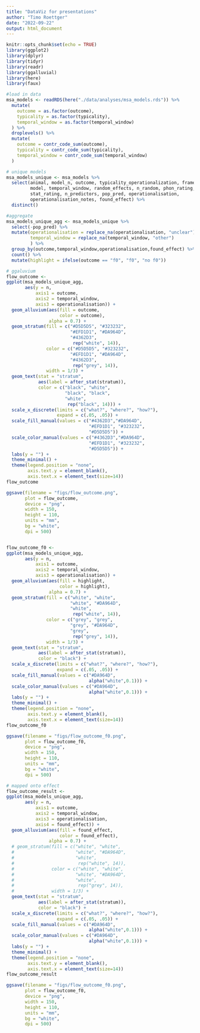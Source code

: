 ```yaml
---
title: "DataViz for presentations"
author: "Timo Roettger"
date: "2022-09-22"
output: html_document
---
```


```r
knitr::opts_chunk$set(echo = TRUE)
library(ggplot2)
library(dplyr)
library(tidyr)
library(readr)
library(ggalluvial)
library(here)
library(faux)

```

```r

#load in data
msa_models <- readRDS(here("./data/analyses/msa_models.rds")) %>%
  mutate(
    outcome = as.factor(outcome),
    typicality = as.factor(typicality),
    temporal_window = as.factor(temporal_window)
  ) %>%
  droplevels() %>%
  mutate(
    outcome = contr_code_sum(outcome),
    typicality = contr_code_sum(typicality),
    temporal_window = contr_code_sum(temporal_window)
  )

# unique models
msa_models_unique <- msa_models %>%
  select(animal, model_n, outcome, typicality_operationalization, framework, 
         model, temporal_window, random_effects, n_random, phon_rating, 
         stat_rating, n_predictors, pop_pred, operationalisation, 
         operationalisation_notes, found_effect) %>%
  distinct()

#aggregate
msa_models_unique_agg <- msa_models_unique %>% 
  select(-pop_pred) %>% 
  mutate(operationalisation = replace_na(operationalisation, "unclear"),
         temporal_window = replace_na(temporal_window, "other")
         ) %>% 
  group_by(outcome,temporal_window,operationalisation,found_effect) %>% 
  count() %>% 
  mutate(highlight = ifelse(outcome == "f0", "f0", "no f0"))

# ggaluvium 
flow_outcome <- 
ggplot(msa_models_unique_agg,
       aes(y = n, 
           axis1 = outcome, 
           axis2 = temporal_window,
           axis3 = operationalisation)) +
  geom_alluvium(aes(fill = outcome,
                    color = outcome),
                alpha = 0.7) +
  geom_stratum(fill = c("#D5D5D5", "#323232",
                        "#EFD1D1", "#DA964D",
                        "#4362D3",
                         rep("white", 14)),
               color = c("#D5D5D5", "#323232",
                        "#EFD1D1", "#DA964D",
                        "#4362D3",
                         rep("grey", 14)), 
               width = 1/3) +
  geom_text(stat = "stratum", 
            aes(label = after_stat(stratum)),
            color = c("black", "white",
                      "black", "black",
                      "white",
                       rep("black", 14))) +
  scale_x_discrete(limits = c("what?", "where?", "how?"), 
                   expand = c(.05, .05)) +
  scale_fill_manual(values = c("#4362D3","#DA964D",
                               "#EFD1D1", "#323232",
                               "#D5D5D5")) +
  scale_color_manual(values = c("#4362D3","#DA964D",
                               "#EFD1D1", "#323232",
                               "#D5D5D5")) +
  labs(y = "") +
  theme_minimal() +
  theme(legend.position = "none",
        axis.text.y = element_blank(),
        axis.text.x = element_text(size=14))
flow_outcome

ggsave(filename = "figs/flow_outcome.png",
       plot = flow_outcome,
       device = "png",
       width = 150, 
       height = 110,
       units = "mm", 
       bg = "white",
       dpi = 500)


flow_outcome_f0 <- 
ggplot(msa_models_unique_agg,
       aes(y = n, 
           axis1 = outcome, 
           axis2 = temporal_window,
           axis3 = operationalisation)) +
  geom_alluvium(aes(fill = highlight,
                    color = highlight),
                alpha = 0.7) +
  geom_stratum(fill = c("white", "white",
                        "white", "#DA964D",
                        "white",
                         rep("white", 14)),
               color = c("grey", "grey",
                        "grey", "#DA964D",
                        "grey",
                         rep("grey", 14)), 
               width = 1/3) +
  geom_text(stat = "stratum", 
            aes(label = after_stat(stratum)),
            color = "black") +
  scale_x_discrete(limits = c("what?", "where?", "how?"), 
                   expand = c(.05, .05)) +
  scale_fill_manual(values = c("#DA964D",
                               alpha("white",0.1))) +
  scale_color_manual(values = c("#DA964D",
                               alpha("white",0.1))) +
  labs(y = "") +
  theme_minimal() +
  theme(legend.position = "none",
        axis.text.y = element_blank(),
        axis.text.x = element_text(size=14))
flow_outcome_f0

ggsave(filename = "figs/flow_outcome_f0.png",
       plot = flow_outcome_f0,
       device = "png",
       width = 150, 
       height = 110,
       units = "mm", 
       bg = "white",
       dpi = 500)

# mapped onto effect
flow_outcome_result <- 
ggplot(msa_models_unique_agg,
       aes(y = n, 
           axis1 = outcome, 
           axis2 = temporal_window,
           axis3 = operationalisation,
           axis4 = found_effect)) +
  geom_alluvium(aes(fill = found_effect,
                    color = found_effect),
                alpha = 0.7) +
  # geom_stratum(fill = c("white", "white",
  #                       "white", "#DA964D",
  #                       "white",
  #                        rep("white", 14)),
  #              color = c("white", "white",
  #                       "white", "#DA964D",
  #                       "white",
  #                        rep("grey", 14)), 
  #              width = 1/3) +
  geom_text(stat = "stratum", 
            aes(label = after_stat(stratum)),
            color = "black") +
  scale_x_discrete(limits = c("what?", "where?", "how?"), 
                   expand = c(.05, .05)) +
  scale_fill_manual(values = c("#DA964D",
                               alpha("white",0.1))) +
  scale_color_manual(values = c("#DA964D",
                               alpha("white",0.1))) +
  labs(y = "") +
  theme_minimal() +
  theme(legend.position = "none",
        axis.text.y = element_blank(),
        axis.text.x = element_text(size=14))
flow_outcome_result

ggsave(filename = "figs/flow_outcome_f0.png",
       plot = flow_outcome_f0,
       device = "png",
       width = 150, 
       height = 110,
       units = "mm", 
       bg = "white",
       dpi = 500)

```
